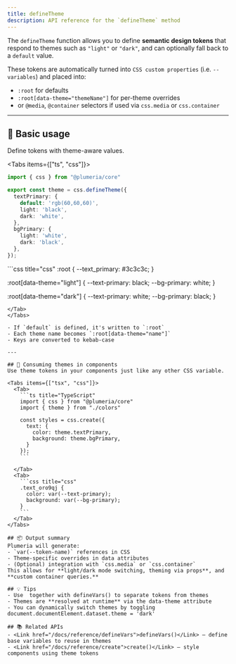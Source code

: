 ```yaml
---
title: defineTheme
description: API reference for the `defineTheme` method
---
```



The `defineTheme` function allows you to define **semantic design tokens** that respond to themes such as `"light"` or `"dark"`, and can optionally fall back to a `default` value.

These tokens are automatically turned into `CSS custom properties` (i.e. `--variables`) and placed into:

- `:root` for defaults
- `:root[data-theme="themeName"]` for per-theme overrides
- or `@media`, `@container` selectors if used via `css.media` or `css.container`

---

## 🎯 Basic usage

Define tokens with theme-aware values.

<Tabs items={["ts", "css"]}>
  <Tab>

```ts title="TypeScript"
import { css } from "@plumeria/core"

export const theme = css.defineTheme({
  textPrimary: {
    default: 'rgb(60,60,60)',
    light: 'black',
    dark: 'white',
  },
  bgPrimary: {
    light: 'white',
    dark: 'black',
  },
});
```
</Tab>
<Tab>
```css title="css"
:root {
  --text_primary: #3c3c3c;
}

:root[data-theme="light"] {
  --text-primary: black;
  --bg-primary: white;
}

:root[data-theme="dark"] {
  --text-primary: white;
  --bg-primary: black;
}
```
</Tab>
</Tabs>

- If `default` is defined, it's written to `:root`
- Each theme name becomes `:root[data-theme="name"]`
- Keys are converted to kebab-case

---

## 🎨 Consuming themes in components
Use theme tokens in your components just like any other CSS variable.

<Tabs items={["tsx", "css"]}>
  <Tab>
    ```ts title="TypeScript"
    import { css } from "@plumeria/core"
    import { theme } from "./colors"
    
    const styles = css.create({
      text: {
        color: theme.textPrimary,
        background: theme.bgPrimary,
      }
    });
    ```

  </Tab>
  <Tab>
    ```css title="css"
    .text_oro9qj {
      color: var(--text-primary);
      background: var(--bg-primary);
    }
    ```
  </Tab>
</Tabs>

## 📦 Output summary
Plumeria will generate:
- `var(--token-name)` references in CSS
- Theme-specific overrides in data attributes
- (Optional) integration with `css.media` or `css.container`
This allows for **light/dark mode switching, theming via props**, and **custom container queries.**

## 💡 Tips
- Use  together with defineVars() to separate tokens from themes
- Themes are **resolved at runtime** via the data-theme attribute
- You can dynamically switch themes by toggling document.documentElement.dataset.theme = 'dark'

## 📚 Related APIs
- <Link href="/docs/reference/defineVars">defineVars()</Link> — define base variables to reuse in themes
- <Link href="/docs/reference/create">create()</Link> — style components using theme tokens
